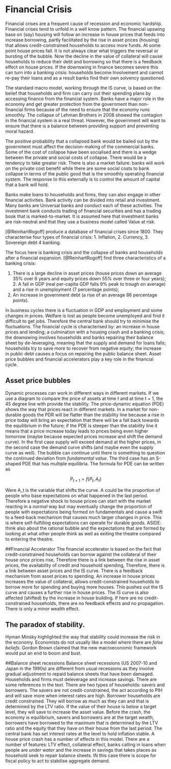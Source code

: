 # Financial Crisis {#Crisis}
Financial crises are a frequent cause of recession and economic hardship.  Financial crises tend to unfold in a well know pattern.  The financial upswing base on (say) housing will follow an increase in house prices that feeds into increase borrowing, partly facilitated by the rise in asset prices (housing) that allows credit-constrained households to access more funds. At some point house prices fall. It is not always clear what triggers the reversal or bursting of the bubble.  Now the decline in the value of collateral will cause households to reduce their debt and borrowing so that there is a feedback effect on house prices. If the downswing in finance becomes severe this can turn into a banking crisis: households become Involvement and cannot re-pay their loans and as a result banks find their own solvency questioned. 

The standard macro model, working through the IS curve, is based on the belief that households and firm can carry out their spending plans by accessing finance from the financial system. Banks have a major role in the economy and get greater protection from the government than non-financial firms because of the need to ensure that the economy runs smoothly.  The collapse of Lehman Brothers in 2008 showed the contagion in the financial system is a real threat.  However, the government will want to ensure that there is a balance between providing support and preventing moral hazard. 

The positive probability that a collapsed bank would be bailed out by the government must affect the decision-making of the commercial banks.  Some of the cost of collapse have been socialised and there is a wedge between the private and social costs of collapse.  There would be a tendency to take greater risk. There is also a market failure: banks will work on the private cost benefit while there are some social costs to bank collapse in terms of the public good that is the smoothly operating financial system. The response to this externally is to control the amount of capital that a bank will hold.   

Banks make loans to households and firms, they can also engage in other financial activities.  Bank activity can be divided into retail and investment. Many banks are Universal banks and conduct each of these activities.  The investment bank conducts trading of financial securities and has a trading book that is marked-to-market.  It is assumed here that investment banks are risk-neutral and that they use a business model called Value at risk. 
 
[@ReinhartRogoff] produce a database of financial crises since 1800. They characterise four types of financial crisis: 
1. Inflation, 
2. Currency, 
3. Sovereign debt 
4  banking. 

The focus here is banking crisis and the collapse of banks and households after a financial expansion. [@ReinhartRogoff] find three characteristics of a banking crisis:  

1. There is a large decline in asset prices (house prices down an average 35% over 6 years and equity prices down 55% over three or four years); 2. A fall in GDP (real per-capita GDP falls 9% peak to trough on average) and a rise in unemployment (7 percentage points);
3. An increase in government debt (a rise of an average 86 percentage points). 

In business cycles there is a fluctuation in GDP and employment and some changes in prices.  Welfare is lost as people become unemployed and find it difficult to get jobs. Therefore the central bank should try to minimise the fluctuations. The financial cycle is characterised by: an increase in house prices and lending; a culmination with a housing crash and a banking crisis; the downswing involves households and banks repairing their balance sheet by de-leveraging, meaning that the supply and demand for loans falls; households try to save more to recover from negative equity; the increase in public debt causes a focus on repairing the public balance sheet. Asset price bubbles and financial accelerators play a key role in the financial cycle. 

## Asset price bubbles
Dynamic processes can work in different ways in different markets.  If we use a diagram to compare the price of assets at time t and at time t + 1, the 45 degree line with provide the stability. The price-dynamic equation (PDE) shows the way that prices react in different markets.  In a market for non-durable goods the PDR will be flatter than the stability line because a rise in price today will bring an expectation that there will be a fall back towards the equilibrium in the future; if the PDE is steeper than the stability line it means that a price increase today leads to prices being even higher tomorrow (maybe because expected prices increase and shift the demand curve).  In the first case supply will exceed demand at the higher prices, in the second case the demand curve shifts (and maybe even the supply curve as well). The bubble can continue until there is something to question the continued deviation from *fundamental value*. The third case has an S-shaped PDE that has multiple equilibria. The formula for PDE can be written as 

$$P_{t + 1} = f(P_t, A_t)$$

Were A_t is the variable that shifts the curve.  A could be the proportion of people who base expectations on what happened in the last period. Therefore a negative shock to house prices can start with the market reacting in a *normal* way but may eventually change the proportion of people with expectations being formed on fundamentals and cause a swift to a feed-back mechanism that causes much larger changes in price. This is where self-fulfilling expectations can operate for durable goods. ASIDE:  think also about the rational bubble and the expectations that are formed by looking at what other people think as well as exiting the theatre compared to entering the theatre. 

##Financial Accelerator
The financial accelerator is based on the fact that credit-constrained households can borrow against the collateral of their house once prices rise, Therefore there is a link between the rise in asset prices, the availability of credit and household spending,  Therefore, there is a link between asset prices and the IS curve. There is a feedback mechanism from asset prices to spending.  An increase in house prices increases the value of collateral, allows credit-constrained households to borrow more for spending and buying more houses. This pushes out the IS curve and causes a further rise in house prices. The IS curve is also affected (shifted) by the increase in house building. If here are no credit-constrained households, there are no feedback effects and no propagation.  There is only a minor wealth effect. 

## The paradox of stability. 
Hyman Minsky highlighted the way that stability could increase the risk in the economy. Economists do not usually like a model where there are *false beliefs*. Gordon Brown claimed that the new macroeconomic framework would put an end to boom and bust. 

##Balance sheet recessions
Balance sheet recessions (US 2007-10 and Japan in the 1990s) are different from usual recessions as they involve gradual adjustment to repaid balance sheets that have been damaged. Households and firms must deleverage and increase savings. There are some references in the text. There are two types of households: savers and borrowers. The savers are not credit-constrained, the act according to PIH and will save more when interest rates are high. Borrower households are credit constrained. They will borrow as much as they can and that is determined by the LTV ratio.  If the value of their house is below a target level, they will save to increase the asset value. Before the crash, the economy is equilibrium, savers and borrowers are at the target wealth, borrowers have borrowed to the maximum that is determined by the LTV ratio and the equity that they have on their house from the last period. The central bank has set interest rates at the level to hold inflation stable. A house price crash has a number of effects in this model. There are a number of features: LTV effect, collateral effect, banks calling in loans when people are *under water* and the increase in savings that takes places as household seek to repair balance sheets. IN this case there is scope for fiscal policy to act to stabilise aggregate demand. 


